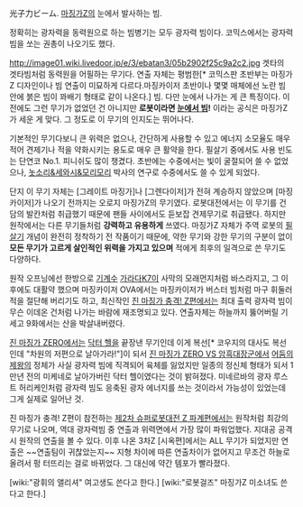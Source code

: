 光子力ビーム. [[마징가Z]]의 눈에서 발사하는 빔.

정확히는 광자력을 동력원으로 하는 빔병기는 모두 광자력 빔이다. 코믹스에서는 광자력 빔을 쏘는 권총이 나오기도 했다.

http://image01.wiki.livedoor.jp/e/3/ebatan3/05b2902f25c9a2c2.jpg
겟타의 겟타빔처럼 동력원을 어필하는 무기다. 연출 자체는 평범한[* 코믹스판 초반부는 마징가Z 디자인이나 빔 연출이 미묘하게 다르다.마징카이저 초반이나 몇몇 매체에선 노란 빔 안에 붉은 빔이 꽈배기 형태로 같이 나온다.] 빔. 다만 눈에서 나가는 게 큰 특징이다. 이전에도 그런 무기가 없었던 건 아니지만 '''로봇이라면 [[눈에서 빔]]!''' 이라는 공식은 마징가Z가 세운 게 맞다. 그 정도로 이 무기의 인지도는 뛰어나다.

기본적인 무기다보니 큰 위력은 없으나, 간단하게 사용할 수 있고 에너지 소모율도 매우 적어 견제기나 적을 약화시키는 용도로 매우 큰 활약을 한다. 필살기 중에서도 사용 빈도는 단연코 No.1. 피니쉬도 많이 챙겼다. 초반에는 수중에서는 빛이 굴절되어 쓸 수 없었으나, [[놋소리&세와시&모리모리]] 박사의 연구로 수중에서도 쓸 수 있게 되었다.

단지 이 무기 자체는 [그레이트 마징가]나 [그렌다이저]가 전혀 계승하지 않았으며 [마징카이저]가 나오기 전까지는 오로지 마징가Z의 무기였다. 로봇대전에서는 이 무기를 건담의 발칸처럼 취급했기 때문에 팬들 사이에서도 듣보잡 견제무기로 취급됐다. 하지만 원작에서는 다른 무기들처럼 '''강력하고 유용하게''' 쓰였다. 마징가Z 자체가 주역 로봇의 [[필살기]] 개념이 완전히 정착하기 전 작품이기 때문에, 약한 무기와 강한 무기의 구분이 없이 '''모든 무기가 고르게 살인적인 위력을 가지고 있으며''' 적에게 최후의 일격으로 쓴 무기도 다양하다.

원작 오프닝에선 한방으로 [[기계수]] [[가라다K7]]이 사막의 모래먼지처럼 바스라지고, 그 이후에도 대활약 했으며 마징카이저 OVA에서는 마징카이저가 버스터 빔처럼 마구 휘둘러 적을 절단해 버리기도 하고, 최신작인 [[진 마징가 충격! Z편]]에서는 최대 출력 광자력 빔이 무슨 이데온 건처럼 나가는 바람에 재조명되고 있다. 연출자체는 하늘까지 뚫어버릴 기세고 9화에서는 산을 박살내버렸다. 

[[진 마징가 ZERO]]에서는 [[닥터 헬]]을 끝장낸 무기인데 이게 복선[* 코우지의 대사도 복선인데 "차원의 저편으로 날아가라!"]이 되서 [[진 마징가 ZERO VS 암흑대장군]]에서 [[어둠의 제왕]]의 정체가 사실 광자력 빔에 직격되어 육체를 잃었지만 일종의 정신체 형태가 되서 1만년 전의 미케네로 날아가버린 닥터 헬이였다는 것이 밝혀졌다. 미네르바의 광자 루스트 허리케인처럼 광자력 빔도 응축된 광자 에너지를 쓰는 것이라서 가능성이 있었는데 그게 실제로 일어난 것.   

진 마징가 충격! Z편이 참전하는 [[제2차 슈퍼로봇대전 Z 파계편]]에서는 원작처럼 최강의 무기로 나오며, 역대 광자력빔 중 연출과 위력면에서 가장 많이 파워업했다. 지대공 공격시 원작의 연출을 볼 수 있다. 이후 나온 3차Z [시옥편]에서는 ALL 무기가 되었지만 연출은 ~~연출팀이 귀찮았는지~~ 지형 차이에 따른 연출차이가 없어지고 무조건 하늘로 올려서 펑 터뜨리는 걸로 바뀌었다. 그 대신에 약간 템포가 빨라졌다.

[wiki:"광휘의 앨리셔" 여고생도 쓴다고 한다.]
[wiki:"로봇걸즈" 마징가Z 미소녀도 쓴다고 한다.]
